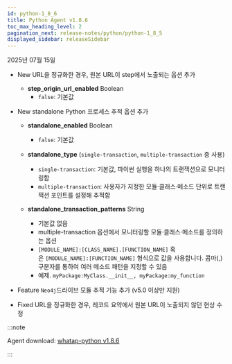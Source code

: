 ```yaml
---
id: python-1_8_6
title: Python Agent v1.8.6
toc_max_heading_level: 2
pagination_next: release-notes/python/python-1_8_5
displayed_sidebar: releaseSidebar
---
```


2025년 07월 15일

- <Status priority='1'>New</Status> URL을 정규화한 경우, 원본 URL이 step에서 노출되는 옵션 추가
    
    * **step_origin_url_enabled** <span class='type'>Boolean</span>
        * `false`: 기본값

- <Status priority='1'>New</Status> standalone Python 프로세스 추적 옵션 추가
    
    * **standalone_enabled** <span class='type'>Boolean</span>
        * `false`: 기본값

    * **standalone_type** (`single-transaction`, `multiple-transaction` 중 사용)
        * `single-transaction`: 기본값, 파이썬 실행을 하나의 트랜잭션으로 모니터링함
        * `multiple-transaction`: 사용자가 지정한 모듈·클래스·메소드 단위로 트랜잭션 포인트를 설정해 추적함

    * **standalone_transaction_patterns** <span class='type'>String</span>
        * 기본값 없음
        * multiple-transaction 옵션에서 모니터링할 모듈·클래스·메소드를 정의하는 옵션
        * `[MODULE_NAME]:[CLASS_NAME].[FUNCTION_NAME]` 혹은 `[MODULE_NAME]:[FUNCTION_NAME]` 형식으로 값을 사용합니다. 콤마(,) 구분자를 통하여 여러 메소드 패턴을 지정할 수 있음
        * 예제. `myPackage:MyClass.__init__, myPackage:my_function`

- <Status priority='1'>Feature</Status> `Neo4j`드라이브 모듈 추적 기능 추가 (v5.0 이상만 지원)

- <Status priority='0'>Fixed</Status> URL을 정규화한 경우, 레코드 요약에서 원본 URL이 노출되지 않던 현상 수정

:::note

Agent download: [whatap-python v1.8.6](https://pypi.org/project/whatap-python/1.8.6/)

:::